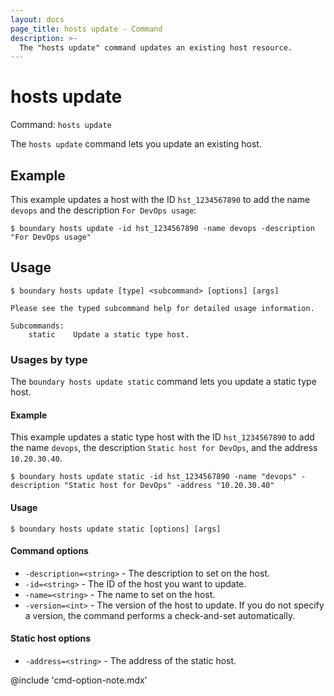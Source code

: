 ```yaml
---
layout: docs
page_title: hosts update - Command
description: >-
  The "hosts update" command updates an existing host resource.
---
```


# hosts update

Command: `hosts update`

The `hosts update` command lets you update an existing host.

## Example

This example updates a host with the ID `hst_1234567890` to add the name `devops` and the description `For DevOps usage`:

```shell-session
$ boundary hosts update -id hst_1234567890 -name devops -description "For DevOps usage"
```

## Usage

<CodeBlockConfig hideClipboard>

```shell-session
$ boundary hosts update [type] <subcommand> [options] [args]

Please see the typed subcommand help for detailed usage information.

Subcommands:
    static    Update a static type host.
```

</CodeBlockConfig>

### Usages by type

The `boundary hosts update static` command lets you update a static type host.

#### Example

This example updates a static type host with the ID `hst_1234567890` to add the name `devops`, the description `Static host for DevOps`, and the address `10.20.30.40`.

```shell-session
$ boundary hosts update static -id hst_1234567890 -name "devops" -description "Static host for DevOps" -address "10.20.30.40"
```

#### Usage

<CodeBlockConfig hideClipboard>

```shell-session
$ boundary hosts update static [options] [args]
```

</CodeBlockConfig>

#### Command options

- `-description=<string>` - The description to set on the host.
- `-id=<string>` - The ID of the host you want to update.
- `-name=<string>` - The name to set on the host.
- `-version=<int>` - The version of the host to update.
If you do not specify a version, the command performs a check-and-set automatically.

#### Static host options

- `-address=<string>` - The address of the static host.

@include 'cmd-option-note.mdx'